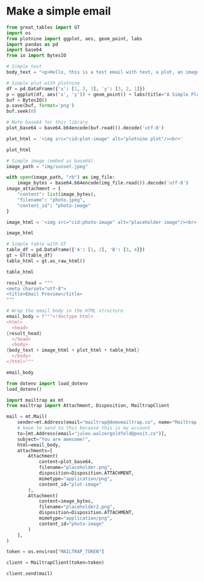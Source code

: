 

# Make a simple email
```python
from great_tables import GT
import os
from plotnine import ggplot, aes, geom_point, labs
import pandas as pd
import base64
from io import BytesIO
```

``` python

# Simple text
body_text = "<p>Hello, this is a test email with text, a plot, an image, and a table.</p>"

```

```python
# Simple plot with plotnine
df = pd.DataFrame({'x': [1, 2, 3], 'y': [3, 2, 1]})
p = ggplot(df, aes('x', 'y')) + geom_point() + labs(title="A Simple Plot")
buf = BytesIO()
p.save(buf, format='png')
buf.seek(0)

# Note base64 for this library
plot_base64 = base64.b64encode(buf.read()).decode('utf-8')

plot_html = '<img src="cid:plot-image" alt="plotnine plot"/><br>'

plot_html

```


```python
# Simple image (embed as base64)
image_path = "img/sunset.jpeg"

with open(image_path, "rb") as img_file:
    image_bytes = base64.b64encode(img_file.read()).decode('utf-8')
image_attachment = {
    "content": list(image_bytes),
    "filename": "photo.jpeg",
    "content_id": "photo-image"
}

image_html = '<img src="cid:photo-image" alt="placeholder image"/><br>'

image_html
```


```python
# Simple table with GT
table_df = pd.DataFrame({'A': [1, 2], 'B': [3, 4]})
gt = GT(table_df)
table_html = gt.as_raw_html()

table_html
```

```python
result_head = """
<meta charset="utf-8">
<title>Email Preview</title>
"""

# Wrap the email body in the HTML structure
email_body = f"""<!doctype html>
<html>
  <head>
{result_head}
  </head>
  <body>
{body_text + image_html + plot_html + table_html}
  </body>
</html>"""

email_body
```

```python
from dotenv import load_dotenv
load_dotenv()

import mailtrap as mt
from mailtrap import Attachment, Disposition, MailtrapClient

mail = mt.Mail(
    sender=mt.Address(email="mailtrap@demomailtrap.co", name="Mailtrap Test"),
    # have to send to this because this is my account
    to=[mt.Address(email="jules.walzergoldfeld@posit.co")],
    subject="You are awesome!",
    html=email_body,
    attachments=[
        Attachment(
            content=plot_base64,
            filename="placeholder.png",
            disposition=Disposition.ATTACHMENT, 
            mimetype="application/png",
            content_id="plot-image"
        ),
        Attachment(
            content=image_bytes,
            filename="placeholder2.png",
            disposition=Disposition.ATTACHMENT, 
            mimetype="application/png",
            content_id="photo-image"
        )
    ],
)

token = os.environ["MAILTRAP_TOKEN"]

client = MailtrapClient(token=token)

client.send(mail)
```

